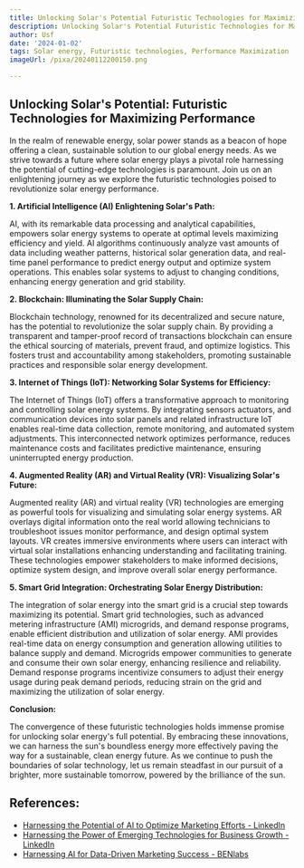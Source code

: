 ```yaml
---
title: Unlocking Solar's Potential Futuristic Technologies for Maximizing Performance
description: Unlocking Solar's Potential Futuristic Technologies for Maximizing Performance
author: Usf
date: '2024-01-02'
tags: Solar energy, Futuristic technologies, Performance Maximization
imageUrl: /pixa/20240112200150.png

---
```

## Unlocking Solar's Potential: Futuristic Technologies for Maximizing Performance

In the  realm of  renewable energy, solar power stands as a beacon of hope offering a clean, sustainable solution to our global energy needs. As  we  strive towards  a future where solar energy plays a pivotal role harnessing the potential of cutting-edge  technologies is paramount. Join us  on an enlightening journey as we explore the futuristic technologies poised to revolutionize solar  energy performance.

**1. Artificial Intelligence  (AI) Enlightening Solar's Path:**

AI, with its remarkable data processing  and analytical capabilities, empowers solar energy systems  to operate at optimal levels maximizing efficiency and  yield. AI algorithms continuously analyze vast amounts of data including weather patterns, historical solar generation data, and real-time panel performance to  predict energy  output and optimize system operations.  This  enables solar systems to adjust to  changing conditions,  enhancing energy generation  and grid stability.

**2. Blockchain: Illuminating the Solar Supply Chain:**

Blockchain technology, renowned  for its decentralized and secure nature, has the potential to revolutionize the solar supply chain. By providing a transparent and tamper-proof record of transactions blockchain can ensure the  ethical sourcing of materials, prevent fraud, and optimize logistics. This fosters trust and accountability among stakeholders, promoting sustainable practices and responsible solar energy  development.

**3.  Internet of Things (IoT): Networking Solar Systems for Efficiency:**

The Internet of  Things (IoT) offers a transformative approach to monitoring and  controlling solar energy systems. By integrating sensors actuators, and communication devices into solar  panels and related infrastructure IoT enables  real-time data collection, remote  monitoring, and  automated system adjustments. This interconnected  network  optimizes  performance, reduces maintenance costs and facilitates  predictive maintenance, ensuring uninterrupted energy production.

**4. Augmented  Reality (AR) and Virtual Reality (VR): Visualizing Solar's Future:**

Augmented reality (AR) and virtual reality (VR) technologies are emerging as powerful tools for visualizing and  simulating solar energy systems. AR overlays digital information onto the real world allowing technicians  to troubleshoot issues monitor performance, and design optimal system layouts. VR creates immersive environments where users can interact with virtual solar installations enhancing understanding and facilitating training. These technologies empower stakeholders to  make informed decisions, optimize system design, and improve overall solar energy performance.

**5. Smart Grid Integration: Orchestrating Solar Energy Distribution:**

The integration of solar energy into the smart grid is a crucial step towards maximizing its potential.  Smart grid technologies, such as advanced metering infrastructure (AMI) microgrids, and demand response programs, enable efficient  distribution and utilization of solar energy. AMI provides real-time data on energy consumption  and generation allowing utilities to  balance supply and demand. Microgrids empower communities to generate and consume their  own solar energy, enhancing resilience and reliability. Demand  response programs incentivize consumers  to adjust their energy usage during peak demand periods, reducing  strain on the grid and  maximizing the utilization of  solar energy.

**Conclusion:**

The convergence of these futuristic technologies holds immense promise for unlocking solar energy's full potential. By embracing these innovations, we can harness the sun's boundless energy more effectively paving the way for a sustainable, clean energy future. As we  continue to push the boundaries of solar technology, let us  remain steadfast  in our pursuit of a brighter, more sustainable tomorrow, powered by the brilliance of the  sun.

## References:
- [Harnessing the Potential of AI to Optimize Marketing Efforts - LinkedIn](https://www.linkedin.com/pulse/harnessing-potential-ai-optimize-marketing)
- [Harnessing the Power of Emerging Technologies for Business Growth - LinkedIn](https://www.linkedin.com/pulse/harnessing-power-emerging-technologies-business-growth-arcotgroup)
- [Harnessing AI for Data-Driven Marketing Success - BENlabs](https://www.benlabs.com/resources/harnessing-ai-for-data-driven-marketing-strategies/)
